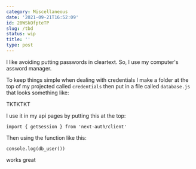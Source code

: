 ```yaml
---
category: Miscellaneous
date: '2021-09-21T16:52:09'
id: 20WSkOfpteTP
slug: /tbd
status: wip
title: ''
type: post
---
```


I like avoiding putting passwords in cleartext. So, I use my computer's assword manager. 

To keep things simple when dealing with credentials I make a folder at the top of my projected called `credentials` then put in a file called `database.js` that looks something like:

TKTKTKT

I use it in my api pages by putting this at the top:

```
import { getSession } from 'next-auth/client'
```

Then using the function like this:

```
console.log(db_user())
```

works great